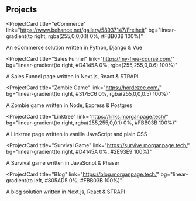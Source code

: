 ## Projects

<ProjectCard
  title="eCommerce"
  link="https://www.behance.net/gallery/58937147/Freiheit"
  bg="linear-gradient(to right, rgba(255,0,0,0.1) 0%, #FBB03B 100%)"
>
  An eCommerce solution written in Python, Django & Vue
</ProjectCard>

<ProjectCard
  title="Sales Funnel"
  link="https://my-free-course.com/"
  bg="linear-gradient(to right, #D4145A 0%, rgba(255,255,0,0.6) 100%)"
>
  A Sales Funnel page written in Next.js, React & STRAPI
</ProjectCard>

<ProjectCard
  title="Zombie Game"
  link="https://hordezee.com/"
  bg="linear-gradient(to right, #317EC6 0%, rgba(255,0,0,0.5) 100%)"
>
  A Zombie game written in Node, Express & Postgres
</ProjectCard>






<ProjectCard
  title="Linktree"
  link="https://links.morganpage.tech/"
  bg="linear-gradient(to right, rgba(255,255,0,0.1) 0%, #FBB03B 100%)"
>
  A Linktree page written in vanilla JavaScript and plain CSS
</ProjectCard>

<ProjectCard
  title="Survival Game"
  link="https://survive.morganpage.tech/"
  bg="linear-gradient(to right, #D4145A 0%, #2E93E9 100%)"
>
  A Survival game written in JavaScript & Phaser
</ProjectCard>

<ProjectCard
  title="Blog"
  link="https://blog.morganpage.tech/"
  bg="linear-gradient(to left, #805AD5 0%, #FBB03B 100%)"
>
  A blog solution written in Next.js, React & STRAPI
</ProjectCard>

